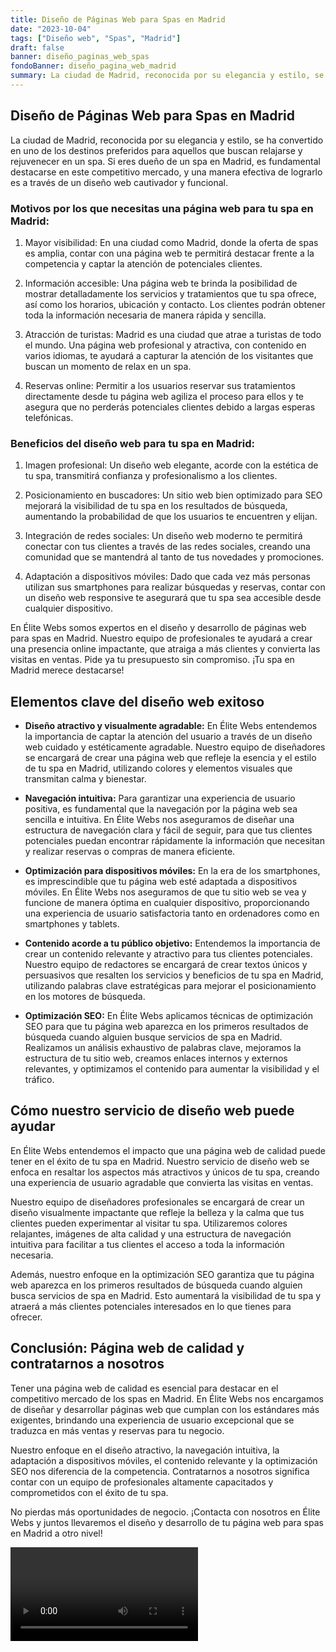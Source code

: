 ```yaml
---
title: Diseño de Páginas Web para Spas en Madrid
date: "2023-10-04"
tags: ["Diseño web", "Spas", "Madrid"]
draft: false
banner: diseño_paginas_web_spas
fondoBanner: diseño_pagina_web_madrid
summary: La ciudad de Madrid, reconocida por su elegancia y estilo, se ha convertido en uno de los destinos preferidos para aquellos que buscan relajarse y rejuvenecer en un spa. Si eres dueño de un spa en Madrid, es fundamental destacarse en este competitivo mercado, y una manera efectiva de lograrlo es a través de un diseño web cautivador y funcional.
---
```



## Diseño de Páginas Web para Spas en Madrid

La ciudad de Madrid, reconocida por su elegancia y estilo, se ha convertido en uno de los destinos preferidos para aquellos que buscan relajarse y rejuvenecer en un spa. Si eres dueño de un spa en Madrid, es fundamental destacarse en este competitivo mercado, y una manera efectiva de lograrlo es a través de un diseño web cautivador y funcional.

### Motivos por los que necesitas una página web para tu spa en Madrid:

1. Mayor visibilidad: En una ciudad como Madrid, donde la oferta de spas es amplia, contar con una página web te permitirá destacar frente a la competencia y captar la atención de potenciales clientes.

2. Información accesible: Una página web te brinda la posibilidad de mostrar detalladamente los servicios y tratamientos que tu spa ofrece, así como los horarios, ubicación y contacto. Los clientes podrán obtener toda la información necesaria de manera rápida y sencilla.

3. Atracción de turistas: Madrid es una ciudad que atrae a turistas de todo el mundo. Una página web profesional y atractiva, con contenido en varios idiomas, te ayudará a capturar la atención de los visitantes que buscan un momento de relax en un spa.

4. Reservas online: Permitir a los usuarios reservar sus tratamientos directamente desde tu página web agiliza el proceso para ellos y te asegura que no perderás potenciales clientes debido a largas esperas telefónicas.

### Beneficios del diseño web para tu spa en Madrid:

1. Imagen profesional: Un diseño web elegante, acorde con la estética de tu spa, transmitirá confianza y profesionalismo a los clientes.

2. Posicionamiento en buscadores: Un sitio web bien optimizado para SEO mejorará la visibilidad de tu spa en los resultados de búsqueda, aumentando la probabilidad de que los usuarios te encuentren y elijan.

3. Integración de redes sociales: Un diseño web moderno te permitirá conectar con tus clientes a través de las redes sociales, creando una comunidad que se mantendrá al tanto de tus novedades y promociones.

4. Adaptación a dispositivos móviles: Dado que cada vez más personas utilizan sus smartphones para realizar búsquedas y reservas, contar con un diseño web responsive te asegurará que tu spa sea accesible desde cualquier dispositivo.

En Élite Webs somos expertos en el diseño y desarrollo de páginas web para spas en Madrid. Nuestro equipo de profesionales te ayudará a crear una presencia online impactante, que atraiga a más clientes y convierta las visitas en ventas. Pide ya tu presupuesto sin compromiso. ¡Tu spa en Madrid merece destacarse!

<GifSeo />

<Cta />

## Elementos clave del diseño web exitoso

- **Diseño atractivo y visualmente agradable:** En Élite Webs entendemos la importancia de captar la atención del usuario a través de un diseño web cuidado y estéticamente agradable. Nuestro equipo de diseñadores se encargará de crear una página web que refleje la esencia y el estilo de tu spa en Madrid, utilizando colores y elementos visuales que transmitan calma y bienestar.

- **Navegación intuitiva:** Para garantizar una experiencia de usuario positiva, es fundamental que la navegación por la página web sea sencilla e intuitiva. En Élite Webs nos aseguramos de diseñar una estructura de navegación clara y fácil de seguir, para que tus clientes potenciales puedan encontrar rápidamente la información que necesitan y realizar reservas o compras de manera eficiente.

- **Optimización para dispositivos móviles:** En la era de los smartphones, es imprescindible que tu página web esté adaptada a dispositivos móviles. En Élite Webs nos aseguramos de que tu sitio web se vea y funcione de manera óptima en cualquier dispositivo, proporcionando una experiencia de usuario satisfactoria tanto en ordenadores como en smartphones y tablets.

- **Contenido acorde a tu público objetivo:** Entendemos la importancia de crear un contenido relevante y atractivo para tus clientes potenciales. Nuestro equipo de redactores se encargará de crear textos únicos y persuasivos que resalten los servicios y beneficios de tu spa en Madrid, utilizando palabras clave estratégicas para mejorar el posicionamiento en los motores de búsqueda.

- **Optimización SEO:** En Élite Webs aplicamos técnicas de optimización SEO para que tu página web aparezca en los primeros resultados de búsqueda cuando alguien busque servicios de spa en Madrid. Realizamos un análisis exhaustivo de palabras clave, mejoramos la estructura de tu sitio web, creamos enlaces internos y externos relevantes, y optimizamos el contenido para aumentar la visibilidad y el tráfico.

## Cómo nuestro servicio de diseño web puede ayudar

En Élite Webs entendemos el impacto que una página web de calidad puede tener en el éxito de tu spa en Madrid. Nuestro servicio de diseño web se enfoca en resaltar los aspectos más atractivos y únicos de tu spa, creando una experiencia de usuario agradable que convierta las visitas en ventas.

Nuestro equipo de diseñadores profesionales se encargará de crear un diseño visualmente impactante que refleje la belleza y la calma que tus clientes pueden experimentar al visitar tu spa. Utilizaremos colores relajantes, imágenes de alta calidad y una estructura de navegación intuitiva para facilitar a tus clientes el acceso a toda la información necesaria.

Además, nuestro enfoque en la optimización SEO garantiza que tu página web aparezca en los primeros resultados de búsqueda cuando alguien busca servicios de spa en Madrid. Esto aumentará la visibilidad de tu spa y atraerá a más clientes potenciales interesados en lo que tienes para ofrecer.

## Conclusión: Página web de calidad y contratarnos a nosotros

Tener una página web de calidad es esencial para destacar en el competitivo mercado de los spas en Madrid. En Élite Webs nos encargamos de diseñar y desarrollar páginas web que cumplan con los estándares más exigentes, brindando una experiencia de usuario excepcional que se traduzca en más ventas y reservas para tu negocio.

Nuestro enfoque en el diseño atractivo, la navegación intuitiva, la adaptación a dispositivos móviles, el contenido relevante y la optimización SEO nos diferencia de la competencia. Contratarnos a nosotros significa contar con un equipo de profesionales altamente capacitados y comprometidos con el éxito de tu spa.

No pierdas más oportunidades de negocio. ¡Contacta con nosotros en Élite Webs y juntos llevaremos el diseño y desarrollo de tu página web para spas en Madrid a otro nivel!

<Video />

<CtaBot job="Spas" city="Madrid" />

<Gmaps query="Madrid+españa+maps" />
